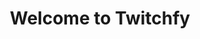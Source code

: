 ---
title: Welcome to Twitchfy
description: Get started building within Twitch Developer resources.
template: splash
hero:
  tagline: Start building awesome apps within Twitch infrastructure!
  image:
    file: ../../assets/twitchfy.png
  actions:
    - text: Guide
      link: /guides/
      icon: right-arrow
      variant: primary
    - text: Docs
      link: /api/chatbot
      icon: external
---